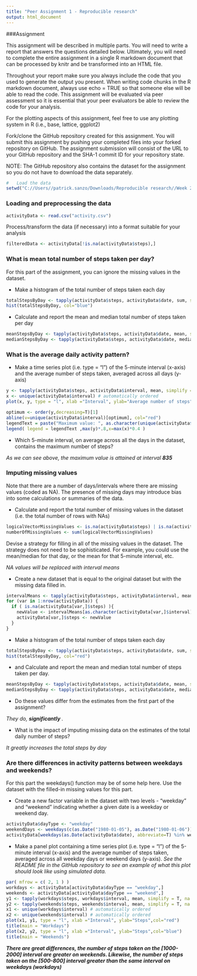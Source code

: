 ```yaml
---
title: "Peer Assignment 1 - Reproducible research"
output: html_document
---
```

###Assignment

This assignment will be described in multiple parts. You will need to write a report that answers the questions detailed below. Ultimately, you will need to complete the entire assignment in a single R markdown document that can be processed by knitr and be transformed into an HTML file.

Throughout your report make sure you always include the code that you used to generate the output you present. When writing code chunks in the R markdown document, always use echo = TRUE so that someone else will be able to read the code. This assignment will be evaluated via peer assessment so it is essential that your peer evaluators be able to review the code for your analysis.

For the plotting aspects of this assignment, feel free to use any plotting system in R (i.e., base, lattice, ggplot2)

Fork/clone the GitHub repository created for this assignment. You will submit this assignment by pushing your completed files into your forked repository on GitHub. The assignment submission will consist of the URL to your GitHub repository and the SHA-1 commit ID for your repository state.

NOTE: The GitHub repository also contains the dataset for the assignment so you do not have to download the data separately.



```r
#   Load the data
setwd("C://Users//patrick.sanzo/Downloads/Reproducible research//Week 2/RepData_PeerAssessment1/")
```
### Loading and preprocessing the data
```r

activityData <- read.csv("activity.csv")
```
Process/transform the data (if necessary) into a format suitable for your analysis
```r

filteredData <- activityData[!is.na(activityData$steps),]

```

### What is mean total number of steps taken per day?

For this part of the assignment, you can ignore the missing values in the dataset.

- Make a histogram of the total number of steps taken each day
```r
totalStepsByDay <- tapply(activityData$steps, activityData$date, sum, simplify = T, na.rm=T)
hist(totalStepsByDay, col="blue")
```


- Calculate and report the mean and median total number of steps taken per day
```r
meanStepsByDay <- tapply(activityData$steps, activityData$date, mean, simplify = T)
medianStepsByDay <- tapply(activityData$steps, activityData$date, median, simplify = T,na.rm=T)
```
### What is the average daily activity pattern?
- Make a time series plot (i.e. type = "l") of the 5-minute interval (x-axis) and the average number of steps taken, averaged across all days (y-axis)

```r
y <- tapply(activityData$steps, activityData$interval, mean, simplify = T, na.rm=T)
x <- unique(activityData$interval) # automatically ordered
plot(x, y, type = "l", xlab ="Interval", ylab="Average number of steps", col="green")

optimum <- order(y,decreasing=T)[1]
abline(v=unique(activityData$interval)[optimum], col="red")
legendText = paste("Maximum value: ", as.character(unique(activityData$interval)[optimum]) )
legend( legend = legendText ,max(y)*.8,x=max(x)*0.4 )
```

- Which 5-minute interval, on average across all the days in the dataset, contains the maximum number of steps?

*As we can see above, the maximum value is attained at interval* ***835***


### Imputing missing values
Note that there are a number of days/intervals where there are missing values (coded as NA). 
The presence of missing days may introduce bias into some calculations or summaries of the data.

- Calculate and report the total number of missing values in the dataset (i.e. the total number of rows with NAs)
```r
logicalVectorMissingValues <- is.na(activityData$steps) | is.na(activityData$steps) | is.na(activityData$interval)
numberOfMissingValues <- sum(logicalVectorMissingValues)
```

Devise a strategy for filling in all of the missing values in the dataset. The strategy does not need 
to be sophisticated. For example, you could use the mean/median for that day, or the mean for that 5-minute
interval, etc.

*NA values will be replaced with interval means*

- Create a new dataset that is equal to the original dataset but with the missing data filled in.

```r
intervalMeans <- tapply(activityData$steps, activityData$interval, mean, simplify = T, na.rm=T)
for (var in 1:nrow(activityData)) {
  if ( is.na(activityData[var,]$steps) ){
    newValue <- intervalMeans[as.character(activityData[var,]$interval)] # Interval mean throughout the time period
    activityData[var,]$steps <- newValue
  }  
}
```

- Make a histogram of the total number of steps taken each day 

```r
totalStepsByDay <- tapply(activityData$steps, activityData$date, sum, simplify = T, na.rm=T)
hist(totalStepsByDay, col="red")
```

- and Calculate and report the mean and median total number of steps taken per day. 

```r
meanStepsByDay <- tapply(activityData$steps, activityData$date, mean, simplify = T)
medianStepsByDay <- tapply(activityData$steps, activityData$date, median, simplify = T,na.rm=T)
```
- Do these values differ from the estimates from the first part of the assignment? 

*They do,* ***significantly*** *.*

- What is the impact of imputing missing data on the estimates of the total daily 
number of steps?

*It greatly increases the total steps by day*





### Are there differences in activity patterns between weekdays and weekends?

For this part the weekdays() function may be of some help here. Use the dataset with the filled-in missing values for this part.

- Create a new factor variable in the dataset with two levels - "weekday" and "weekend" indicating whether a given date is a weekday or weekend day.

```r
activityData$dayType <- "weekday"
weekendDays <- weekdays(c(as.Date("1980-01-05"), as.Date("1980-01-06")),abbreviate=T) #Saturday and sunday
activityData[weekdays(as.Date(activityData$date), abbreviate=T) %in% weekendDays,]$dayType <- "weekend" 
```

- Make a panel plot containing a time series plot (i.e. type = "l") of the 5-minute interval (x-axis) 
and the average number of steps taken, averaged across all weekday days or weekend days (y-axis).
*See the README file in the GitHub repository to see an example of what this plot should look like
using simulated data.*
```r
par( mfrow = c( 2, 1 ) )
workdays <- activityData[activityData$dayType == "weekday",]
weekends <- activityData[activityData$dayType == "weekend",]
y1 <- tapply(workdays$steps, workdays$interval, mean, simplify = T, na.rm=T)
y2 <- tapply(weekends$steps, weekends$interval, mean, simplify = T, na.rm=T)
x1 <- unique(workdays$interval) # automatically ordered
x2 <- unique(weekends$interval) # automatically ordered
plot(x1, y1, type = "l", xlab ="Interval", ylab="Steps",col="red")
title(main = "Workdays")
plot(x2, y2, type = "l", xlab ="Interval", ylab="Steps",col="blue")
title(main = "Weekends")
```

***There are great differences, the number of steps taken on the [1000-2000] interval 
are greater on weekends. Likewise, the number of steps taken on the [500-800] interval
greater than the same interval on weekdays (workdays)***
